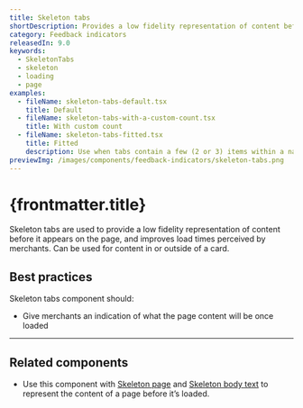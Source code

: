 ```yaml
---
title: Skeleton tabs
shortDescription: Provides a low fidelity representation of content before it appears, improving perceived load times.
category: Feedback indicators
releasedIn: 9.0
keywords:
  - SkeletonTabs
  - skeleton
  - loading
  - page
examples:
  - fileName: skeleton-tabs-default.tsx
    title: Default
  - fileName: skeleton-tabs-with-a-custom-count.tsx
    title: With custom count
  - fileName: skeleton-tabs-fitted.tsx
    title: Fitted
    description: Use when tabs contain a few (2 or 3) items within a narrow column.
previewImg: /images/components/feedback-indicators/skeleton-tabs.png
---
```


# {frontmatter.title}

<Lede>

Skeleton tabs are used to provide a low fidelity representation of content before it appears on the page, and improves load times perceived by merchants. Can be used for content in or outside of a card.

</Lede>

<Examples />

<Props componentName={frontmatter.title} />

## Best practices

Skeleton tabs component should:

- Give merchants an indication of what the page content will be once loaded

---

## Related components

- Use this component with [Skeleton page](https://polaris.shopify.com/components/skeleton-page) and [Skeleton body text](https://polaris.shopify.com/components/feedback-indicators/skeleton-body-text) to represent the content of a page before it’s loaded.
